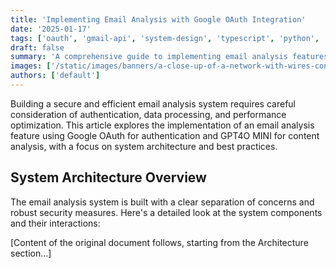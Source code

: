 ```yaml
---
title: 'Implementing Email Analysis with Google OAuth Integration'
date: '2025-01-17'
tags: ['oauth', 'gmail-api', 'system-design', 'typescript', 'python', 'architecture']
draft: false
summary: 'A comprehensive guide to implementing email analysis features using Google OAuth for authentication and GPT4O MINI for content analysis, focusing on architecture, security, and performance optimization.'
images: ['/static/images/banners/a-close-up-of-a-network-with-wires-connected-to-it__albertstoynov__dyUp7WPu5q4.jpeg']
authors: ['default']
---
```


Building a secure and efficient email analysis system requires careful consideration of authentication, data processing, and performance optimization. This article explores the implementation of an email analysis feature using Google OAuth for authentication and GPT4O MINI for content analysis, with a focus on system architecture and best practices.

## System Architecture Overview

The email analysis system is built with a clear separation of concerns and robust security measures. Here's a detailed look at the system components and their interactions:

[Content of the original document follows, starting from the Architecture section...] 